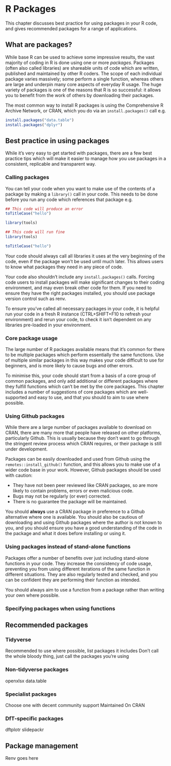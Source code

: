 # R Packages {#packages}

This chapter discusses best practice for using packages in your R code, and gives recommended packages for a range of applications.

## What are packages?

While base R can be used to achieve some impressive results, the vast majority of coding in R is done using one or more *packages*. Packages (often also called libraries) are shareable units of code which are written, published and maintained by other R coders. The scope of each individual package varies massively; some perform a single function, whereas others are large and underpin many core aspects of everyday R usage. The huge variety of packages is one of the reasons that R is so successful: it allows you to benefit from the work of others by downloading their packages.

The most common way to install R packages is using the Comprehensive R Archive Network, or CRAN, which you do via an `install.packages()` call e.g.

```r
install.packages("data.table")
install.packages("dplyr")
```


## Best practice in using packages

While it's very easy to get started with packages, there are a few best practice tips which will make it easier to manage how you use packages in a consistent, replicable and transparent way.

### Calling packages

You can tell your code when you want to make use of the contents of a package by making a `library()` call in your code. This needs to be done before you run any code which references that package e.g.

```r

## This code will produce an error
toTitleCase("hello")

library(tools)

## This code will run fine
library(tools)

toTitleCase("hello")

```

Your code should always call all libraries it uses at the very beginning of the code, even if the package won't be used until much later. This allows users to know what packages they need in any piece of code. 

Your code also shouldn't include any `install.packages()` calls. Forcing code users to install packages will make significant changes to their coding environment, and may even break other code for them. If you need to ensure they have the right packages installed, you should use package version control such as renv.

To ensure you've called all necessary packages in your code, it is helpful run your code in a fresh R instance (CTRL+SHIFT+F10 to refresh your environment) and rerun your code, to check it isn't dependent on any libraries pre-loaded in your environment.

### Core package usage

The large number of R packages available means that it's common for there to be multiple packages which perform essentially the same functions. Use of multiple similar packages in this way makes your code difficult to use for beginners, and is more likely to cause bugs and other errors.

To minimise this, your code should start from a basis of a core group of common packages, and only add additional or different packages where they fulfill functions which can't be met by the core packages. This chapter includes a number of suggestions of core packages which are well-supported and easy to use, and that you should to aim to use where possible.

### Using Github packages

While there are a large number of packages available to download on CRAN, there are many more that people have released on other platforms, particularly Github. This is usually because they don't want to go through the stringent review process which CRAN requires, or their package is still under development.

Packages can be easily downloaded and used from Github using the `remotes::install_github()` function, and this allows you to make use of a wider code base in your work. However, Github packages should be used with caution:

* They have not been peer reviewed like CRAN packages, so are more likely to contain problems, errors or even malicious code.
* Bugs may not be regularly (or ever) corrected.
* There is no guarantee the package will be maintained.

You should **always** use a CRAN package in preference to a Github alternative where one is available. You should also be cautious of downloading and using Github packages where the author is not known to you, and you should ensure you have a good understanding of the code in the package and what it does before installing or using it.

### Using packages instead of stand-alone functions

Packages offer a number of benefits over just including stand-alone functions in your code. They increase the consistency of code usage, preventing you from using different iterations of the same function in different situations. They are also regularly tested and checked, and you can be confident they are performing their function as intended.

You should always aim to use a function from a package rather than writing your own where possible.

### Specifying packages when using functions


## Recommended packages

### Tidyverse

Recommended to use where possible, list packages it includes
Don't call the whole bloody thing, just call the packages you're using

### Non-tidyverse packages 

openxlsx
data.table

### Specialist packages

Choose one with decent community support
Maintained
On CRAN


### DfT-specific packages

dftplotr
slidepackr

## Package management

Renv goes here

